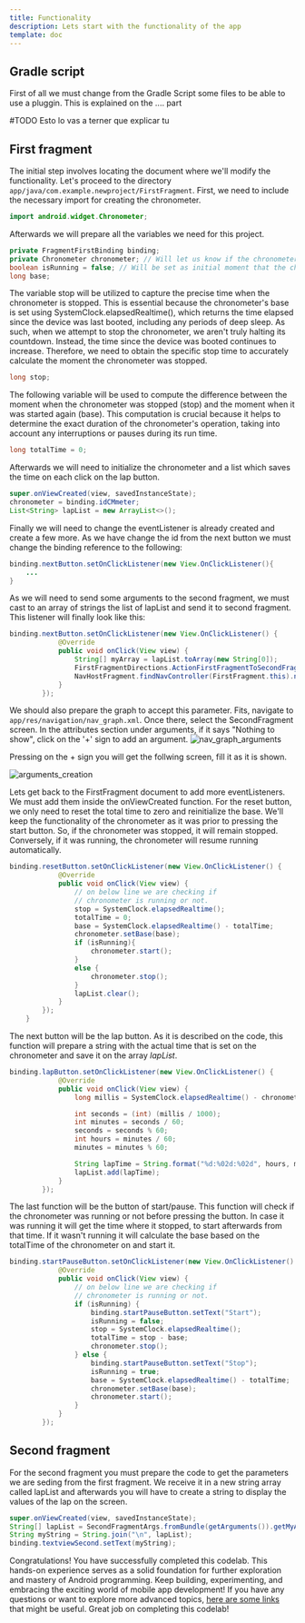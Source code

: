 ```yaml
---
title: Functionality
description: Lets start with the functionality of the app
template: doc
---
```


## Gradle script
First of all we must change from the Gradle Script some files to be able to use a pluggin. This is explained on the .... part

#TODO Esto lo vas a terner que explicar tu

## First fragment
The initial step involves locating the document where we'll modify the functionality. Let's proceed to the directory `app/java/com.example.newproject/FirstFragment`. First, we need to include the necessary import for creating the chronometer.

```java
import android.widget.Chronometer;
```

Afterwards we will prepare all the variables we need for this project. 

```java
private FragmentFirstBinding binding;
private Chronometer chronometer; // Will let us know if the chronometer is on or off
boolean isRunning = false; // Will be set as initial moment that the chronometer is set
long base;
```

The variable stop will be utilized to capture the precise time when the chronometer is stopped. 
This is essential because the chronometer's base is set using SystemClock.elapsedRealtime(), 
which returns the time elapsed since the device was last booted, including any periods of deep sleep. As such, 
when we attempt to stop the chronometer, we aren't truly halting its countdown. Instead, the time since the device was booted continues to increase. 
Therefore, we need to obtain the specific stop time to accurately calculate the moment the chronometer was stopped.

```java
long stop;
```

The following variable will be used to compute the difference between the moment when the chronometer was stopped (stop) and the moment when it was started again (base). This computation is crucial because it helps to determine the exact duration of the chronometer's operation, taking into account any interruptions or pauses during its run time.

```java
long totalTime = 0;
```

Afterwards we will need to initialize the chronometer and a list which saves the time on each click on the lap button.
 
```java
super.onViewCreated(view, savedInstanceState);
chronometer = binding.idCMmeter;
List<String> lapList = new ArrayList<>();
```

Finally we will need to change the eventListener is already created and create a few more.
As we have change the id from the next button we must change the binding reference to the following:

```java
binding.nextButton.setOnClickListener(new View.OnClickListener(){
	...
}
```

As we will need to send some arguments to the second fragment, we must cast to an array of strings the list of lapList and send it to second fragment. This listener will finally look like this:

```java
binding.nextButton.setOnClickListener(new View.OnClickListener() {
            @Override
            public void onClick(View view) {
                String[] myArray = lapList.toArray(new String[0]);
                FirstFragmentDirections.ActionFirstFragmentToSecondFragment action = FirstFragmentDirections.actionFirstFragmentToSecondFragment(myArray);
                NavHostFragment.findNavController(FirstFragment.this).navigate(action);
            }
        });
```


We should also prepare the graph to accept this parameter. Fits, navigate to `app/res/navigation/nav_graph.xml`. 
Once there, select the SecondFragment screen. In the attributes section under arguments, if it says "Nothing to show", click on the '+' sign to add an argument.
![nav_graph_arguments](../../../../assets/images/nav_graph_arguments.png)

Pressing on the + sign you will get the follwing screen, fill it as it is shown.

![arguments_creation](../../../../assets/images/arguments_creation.png)

Lets get back to  the FirstFragment document to add more eventListeners. We must add them inside the onViewCreated function. 
For the reset button, we only need to reset the total time to zero and reinitialize the base. 
We'll keep the functionality of the chronometer as it was prior to pressing the start button. 
So, if the chronometer was stopped, it will remain stopped. Conversely, if it was running, the chronometer will resume running automatically.

```java
binding.resetButton.setOnClickListener(new View.OnClickListener() {
            @Override
            public void onClick(View view) {
                // on below line we are checking if
                // chronometer is running or not.
                stop = SystemClock.elapsedRealtime();
                totalTime = 0;
                base = SystemClock.elapsedRealtime() - totalTime;
                chronometer.setBase(base);
                if (isRunning){
                    chronometer.start();
                }
                else {
                    chronometer.stop();
                }
                lapList.clear();
            }
        });
    }
```

The next button will be the lap button. As it is described on the code, this function will prepare a string with the actual time that is set on the chronometer and save it on the array *lapList*.

```java
binding.lapButton.setOnClickListener(new View.OnClickListener() {
            @Override
            public void onClick(View view) {
                long millis = SystemClock.elapsedRealtime() - chronometer.getBase();

                int seconds = (int) (millis / 1000);
                int minutes = seconds / 60;
                seconds = seconds % 60;
                int hours = minutes / 60;
                minutes = minutes % 60;

                String lapTime = String.format("%d:%02d:%02d", hours, minutes, seconds);
                lapList.add(lapTime);
            }
        });
```

The last function will be the button of start/pause. This function will check if the chronometer was running or not
before pressing the button. In case it was running it will get the time where it stopped, to start afterwards from that time.
If it wasn't running it will calculate the base based on the totalTime of the chronometer on and start it.

```java
binding.startPauseButton.setOnClickListener(new View.OnClickListener() {
            @Override
            public void onClick(View view) {
                // on below line we are checking if
                // chronometer is running or not.
                if (isRunning) {
                    binding.startPauseButton.setText("Start");
                    isRunning = false;
                    stop = SystemClock.elapsedRealtime();
                    totalTime = stop - base;
                    chronometer.stop();
                } else {
                    binding.startPauseButton.setText("Stop");
                    isRunning = true;
                    base = SystemClock.elapsedRealtime() - totalTime;
                    chronometer.setBase(base);
                    chronometer.start();
                }
            }
        });
```

## Second fragment

For the second fragment you must prepare the code to get the parameters we are seding from the first fragment.
We receive it in a new string array called lapList and afterwards you will have to create a string to display the values of the lap on the screen.

```java
super.onViewCreated(view, savedInstanceState);
String[] lapList = SecondFragmentArgs.fromBundle(getArguments()).getMyArg();
String myString = String.join("\n", lapList);
binding.textviewSecond.setText(myString);
```

Congratulations! You have successfully completed this codelab. This hands-on experience serves as a solid foundation for further exploration and mastery of Android programming. Keep building, experimenting, and embracing the exciting world of mobile app development! If you have any questions or want to explore more advanced topics, [here are some links](../../additional/readings) that might be useful. Great job on completing this codelab!
